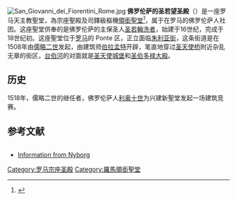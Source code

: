 {{noteTA
|T=zh-hans:佛罗伦萨的圣若望圣殿; zh-tw:佛羅倫斯的聖若望聖殿; zh-hk:佛羅倫斯的聖若望聖殿;
|1=zh-hans:佛罗伦萨; zh-tw:佛羅倫斯; zh-hk:佛羅倫斯;
}}
{{Coord|41.899697|12.465022|region:IT-RM_type:landmark_source:dewiki|display=title}}
[[Image:San_Giovanni_dei_Fiorentini_Rome.jpg|thumb]]
'''佛罗伦萨的圣若望圣殿'''（{{lang-it|San Giovanni dei Fiorentini}}）是一座罗马天主教聖堂，為宗座聖殿及司鐸級樞機[[領銜聖堂|領銜聖堂]]<ref>{{cite web|title=San Giovanni Battista dei Fiorentini (Cardinal Titular Church)|url=http://www.catholic-hierarchy.org/diocese/d1g17.html|publisher=Catholic-hierarchy.org|accessdate=2012-09-17|archive-date=2020-01-16|archive-url=https://web.archive.org/web/20200116035211/http://www.catholic-hierarchy.org/diocese/d1g17.html|dead-url=no}}</ref>，属于在罗马的佛罗伦萨人社团。这座聖堂供奉的是佛罗伦萨的主保圣人[[施洗约翰|圣若翰洗者]]，始建于16世纪，完成于18世纪初。这座聖堂位于[[罗马|罗马]]的 Ponte 区，正立面临[[朱利亚街|朱利亚街]]，这条街道是在1508年由[[儒略二世|儒略二世]]发起，由建筑师[[伯拉孟特|伯拉孟特]]开辟，笔直地穿过[[圣天使桥|圣天使桥]]附近杂乱无章的街区，[[台伯河|台伯河]]的对面就是[[圣天使城堡|圣天使城堡]]和[[圣伯多禄大殿|圣伯多禄大殿]]。

==历史==
1518年，儒略二世的继任者，佛罗伦萨人[[利奥十世|利奥十世]]为兴建新聖堂发起一场建筑竞赛。

==参考文献==
{{reflist}}
<div class="references-small" style="-moz-column-count:2; column-count:2;">
<references/>
</div>
*[http://romanchurches.wikia.com/wiki/San_Giovanni_dei_Fiorentini Information from Nyborg] {{Wayback|url=http://romanchurches.wikia.com/wiki/San_Giovanni_dei_Fiorentini |date=20181106045513 }}

{{罗马地标}}
{{罗马宗座圣殿}}
[[Category:罗马宗座圣殿|Category:罗马宗座圣殿]]
[[Category:羅馬領銜聖堂|Category:羅馬領銜聖堂]]
